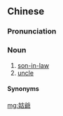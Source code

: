 {{also|姑爷}}
==Chinese==
{{zh-forms|s=姑爷}}

===Pronunciation===
{{zh-pron
|m=gūye
|c=gu1 je4
|g=gu1 ia2
|j=gu1 ie1
|mn=ko͘-iâ
|x=gu1 ie2
|cat=n
}}

===Noun===
{{zh-noun}}

# [[son-in-law]] {{gloss|used by wife's family}}
# [[uncle]] {{gloss|father's sister's husband}}

====Synonyms====
{{zh-dial|女婿}}

[[mg:姑爺]]